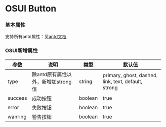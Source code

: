 
<Meta title="2-Button"  />

# OSUI Button

### 基本属性

支持所有antd属性：见[antd文档](https://ant.design/components/button-cn/#API)

### OSUI新增属性

| 参数 | 说明 | 类型 | 默认值
| --- | --- | --- | --- |
| type | 除antd原有属性以外，新增加strong值 | string | primary, ghost, dashed, link, text, default, strong |
| success | 成功按钮 | boolean | true |
| error | 失败按钮 | boolean | true |
| wanring | 警告按钮 | boolean | true |

<Preview>
  <Story name="Demo" story={stories.Demo} />
</Preview>

